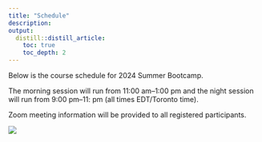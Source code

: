 ```yaml
---
title: "Schedule"
description: 
output:
  distill::distill_article:
    toc: true
    toc_depth: 2
---
```


Below is the course schedule for 2024 Summer Bootcamp. 

The morning session will run from 11:00 am--1:00 pm and the night session will run from 9:00 pm--11: pm (all times EDT/Toronto time).  

Zoom meeting information will be provided to all registered participants.

![](Schedule/Bootcamp_Calendar_2024.png)

<!-- # ```{r, echo=FALSE} -->
<!-- # library(tidyverse) -->
<!-- # library(kableExtra) -->
<!-- # options(knitr.kable.NA = '') -->
<!-- # my_backgrounds <- colorRampPalette(c("white", "#002A5C"))(5) -->
<!-- # k <- 9 -->
<!-- # row_nums <-sort(c(seq(1,31,4), seq(2,31,4))) -->
<!-- # jsc270courseschedule <- read_csv("Schedule/schedule.csv") -->
<!-- # knitr::kable(jsc270courseschedule[1:31,]) %>%   -->
<!-- #   kable_styling(full_width = T, position = "float_left")   %>%    -->
<!-- #   row_spec(row_nums ,background = my_backgrounds[2])  -->
<!-- # ``` -->
